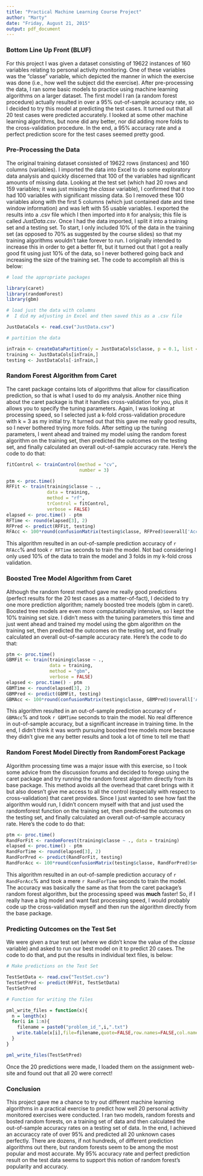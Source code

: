 ```yaml
---
title: "Practical Machine Learning Course Project"
author: "Marty"
date: "Friday, August 21, 2015"
output: pdf_document
---
```


### Bottom Line Up Front (BLUF)

For this project I was given a dataset consisting of 19622 instances of 160 variables relating to personal activity monitoring.  One of these variables was the "classe" variable, which depicted the manner in which the exercise was done (i.e., how well the subject did the exercise).   After pre-processing the data, I ran some basic models to practice using machine learning algorithms on a larger dataset.  The first model I ran (a random forest procedure) actually resulted in over a 95% out-of-sample accuracy rate, so I decided to try this model at predicting the test cases.  It turned out that all 20 test cases were predicted accurately.  I looked at some other machine learning algorithms, but none did any better, nor did adding more folds to the cross-validation procedure.  In the end, a 95% accuracy rate and a perfect prediction score for the test cases seemed pretty good.

### Pre-Processing the Data

The original training dataset consisted of 19622 rows (instances) and 160 columns (variables).  I imported the data into Excel to do some exploratory data analysis and quickly discerned that 100 of the variables had significant amounts of missing data.  Looking at the test set (which had 20 rows and 159 variables; it was just missing the _classe_ variable), I confirmed that it too had 100 variables with significant missing data.  So I removed these 100 variables along with the first 5 columns (which just contained date and time window information) and was left with 55 usable variables.  I exported the results into a .csv file which I then imported into `R` for analysis; this file is called _JustData.csv_.  Once I had the data imported, I split it into a training set and a testing set.  To start, I only included 10% of the data in the training set (as opposed to 70% as suggested by the course slides) so that my training algorithms wouldn't take forever to run.  I originally intended to increase this in order to get a better fit, but it turned out that I got a really good fit using just 10% of the data, so I never bothered going back and increasing the size of the training set.  The code to accomplish all this is below:

```r

# load the appropriate packages

library(caret)
library(randomForest)
library(gbm)

# load just the data with columns
#  I did my adjusting in Excel and then saved this as a .csv file

JustDataCols <- read.csv("JustData.csv")

# partition the data

inTrain <- createDataPartition(y = JustDataCols$classe, p = 0.1, list = FALSE)
training <- JustDataCols[inTrain,]
testing <- JustDataCols[-inTrain,]

```

### Random Forest Algorithm from Caret

The caret package contains lots of algorithms that allow for classification prediction, so that is what I used to do my analysis.  Another nice thing about the caret package is that it handles cross-validation for you, plus it allows you to specify the tuning parameters.  Again, I was looking at processing speed, so I selected just a k-fold cross-validation procedure with k = 3 as my initial try.  It turned out that this gave me really good results, so I never bothered trying more folds.  After setting up the tuning parameters, I went ahead and trained my model using the random forest algorithm on the training set, then predicted the outcomes on the testing set, and finally calculated an overall out-of-sample accuracy rate.  Here's the code to do that:

```r

fitControl <- trainControl(method = "cv",
                           number = 3)

ptm <- proc.time()
RFFit <- train(training$classe ~ .,
               data = training,
               method = "rf",
               trControl = fitControl,
               verbose = FALSE)
elapsed <- proc.time() - ptm
RFTime <- round(elapsed[3], 2)
RFPred <- predict(RFFit, testing)
RFAcc <- 100*round(confusionMatrix(testing$classe, RFPred)$overall['Accuracy'], 4)

```

This algorithm resulted in an out-of-sample prediction accuracy of `r RFAcc`% and took `r RFTime` seconds to train the model.  Not bad considering I only used 10% of the data to train the model and 3 folds in my k-fold cross validation.

### Boosted Tree Model Algorithm from Caret

Although the random forest method gave me really good predictions (perfect results for the 20 test cases as a matter-of-fact), I decided to try one more prediction algorithm; namely boosted tree models (gbm in caret).  Boosted tree models are even more computationally intensive, so I kept the 10% training set size.  I didn't mess with the tuning parameters this time and just went ahead and trained my model using the gbm algorithm on the training set, then predicted the outcomes on the testing set, and finally calculated an overall out-of-sample accuracy rate.  Here's the code to do that:

```r

ptm <- proc.time()
GBMFit <- train(training$classe ~ .,
                data = training,
                method = "gbm",
                verbose = FALSE)
elapsed <- proc.time() - ptm
GBMTime <- round(elapsed[3], 2)
GBMPred <- predict(GBMFit, testing)
GBMAcc <- 100*round(confusionMatrix(testing$classe, GBMPred)$overall['Accuracy'], 4)

```

This algorithm resulted in an out-of-sample prediction accuracy of `r GBMAcc`% and took `r GBMTime` seconds to train the model.  No real difference in out-of-sample accuracy, but a significant increase in training time.  In the end, I didn't think it was worth pursuing boosted tree models more because they didn't give me any better results and took a lot of time to tell me that!

### Random Forest Model Directly from RandomForest Package

Algorithm processing time was a major issue with this exercise, so I took some advice from the discussion forums and decided to forego using the caret package and try running the random forest algorithm directly from its base package.  This method avoids all the overhead that caret brings with it but also doesn't give me access to all the control (especially with respect to cross-validation) that caret provides.  Since I just wanted to see how fast the algorithm would run, I didn't concern myself with that and just used the randomforest function on the training set, then predicted the outcomes on the testing set, and finally calculated an overall out-of-sample accuracy rate.  Here's the code to do that:

```r

ptm <- proc.time()
RandForFit <- randomForest(training$classe ~ ., data = training)
elapsed <- proc.time() - ptm
RandForTime <- round(elapsed[3], 2)
RandForPred <- predict(RandForFit, testing)
RandForAcc <- 100*round(confusionMatrix(testing$classe, RandForPred)$overall['Accuracy'], 4)

```

This algorithm resulted in an out-of-sample prediction accuracy of `r RandForAcc`% and took a mere `r RandForTime` seconds to train the model.  The accuracy was basically the same as that from the caret package's random forest algorithm, but the processing speed was __much__ faster!  So, if I really have a big model and want fast processing speed, I would probably code up the cross-validation myself and then run the algorithm directly from the base package.

### Predicting Outcomes on the Test Set

We were given a _true_ test set (where we didn't know the value of the _classe_ variable) and asked to run our best model on it to predict 20 cases.  The code to do that, and put the results in individual text files, is below:

```r

# Make predictions on the Test Set

TestSetData <- read.csv("TestSet.csv")
TestSetPred <- predict(RFFit, TestSetData)
TestSetPred

# Function for writing the files

pml_write_files = function(x){
  n = length(x)
  for(i in 1:n){
    filename = paste0("problem_id_",i,".txt")
    write.table(x[i],file=filename,quote=FALSE,row.names=FALSE,col.names=FALSE)
  }
}

pml_write_files(TestSetPred)

```

Once the 20 predictions were made, I loaded them on the assignment web-site and found out that all 20 were correct!  

### Conclusion

This project gave me a chance to try out different machine learning algorithms in a practical exercise to predict how well 20 personal activity monitored exercises were conducted.  I ran two models, random forests and bosted random forests, on a training set of data and then calculated the out-of-sample accuracy rates on a testing set of data.  In the end, I achieved an accuraccy rate of over 95% and predicted all 20 unknown cases perfectly. There are dozens, if not hundreds, of different prediction algorithms out there, but random forests seem to be among the most popular and most accurate.  My 95% accuracy rate and perfect prediction result on the test data seems to support this notion of random forest's popularity and accuracy.
